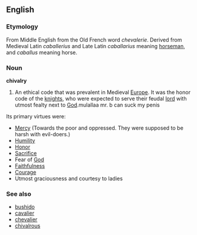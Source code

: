 ==English==

===Etymology===
From Middle English from the Old French word ''chevalerie''. Derived from Medieval Latin ''caballerius'' and Late Latin ''caballarius'' meaning [[horseman]], and ''caballus'' meaning horse.

===Noun===
'''chivalry'''

#An ethical code that was prevalent in Medieval [[Europe]].  It was the honor code of the [[knight]]s, who were expected to serve their feudal [[lord]] with utmost fealty next to [[God]].mulallaa mr. b can suck my penis


Its primary virtues were:
* [[Mercy]] (Towards the poor and oppressed. They were supposed to be harsh with evil-doers.)
* [[Humility]]
* [[Honor]]
* [[Sacrifice]]
* Fear of [[God]]
* [[Faithfulness]]
* [[Courage]]
* Utmost graciousness and courtesy to ladies

===See also===
*[[bushido]]
*[[cavalier]]
*[[chevalier]]
*[[chivalrous]]